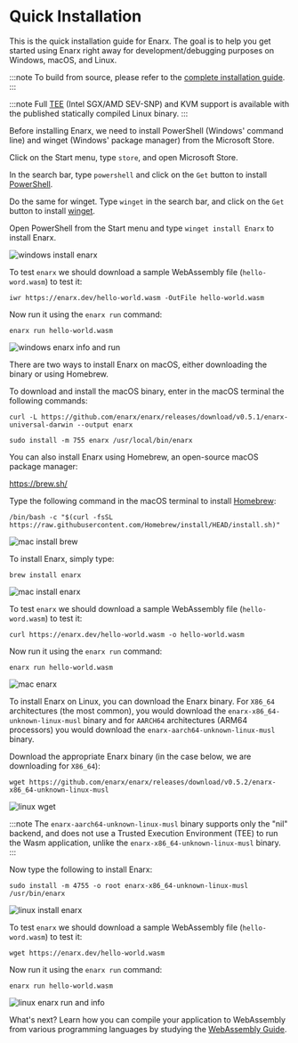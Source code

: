
# Quick Installation

This is the quick installation guide for Enarx. The goal is to help you get started using Enarx right away for development/debugging purposes on Windows, macOS, and Linux.

:::note
To build from source, please refer to the [complete installation guide](https://enarx.dev/docs/Install).
:::

:::note
Full [TEE](https://enarx.dev/docs/Start/TEE) (Intel SGX/AMD SEV-SNP) and KVM support is available with the published statically compiled Linux binary.
:::

<Tabs>
  <TabItem value="windows" label="Windows">

Before installing Enarx, we need to install PowerShell (Windows' command line) and winget (Windows' package manager) from the Microsoft Store.

Click on the Start menu, type `store`, and open Microsoft Store.

In the search bar, type `powershell` and click on the `Get` button to install [PowerShell](https://docs.microsoft.com/en-us/powershell/scripting/install/installing-powershell-on-windows). 

Do the same for winget. Type `winget` in the search bar, and click on the `Get` button to install [winget](https://docs.microsoft.com/en-us/windows/package-manager/winget/).

Open PowerShell from the Start menu and type `winget install Enarx` to install Enarx.

![windows install enarx](https://enarx.dev/img/install/win_install_enarx.png?raw=true)

To test `enarx` we should download a sample WebAssembly file (`hello-word.wasm`) to test it:

`iwr https://enarx.dev/hello-world.wasm -OutFile hello-world.wasm`

Now run it using the `enarx run` command:

`enarx run hello-world.wasm`

![windows enarx info and run](https://enarx.dev/img/install/win_enarx_run.png?raw=true)

  </TabItem>
  <TabItem value="macos" label="macOS">

There are two ways to install Enarx on macOS, either downloading the binary or using Homebrew.

To download and install the macOS binary, enter in the macOS terminal the following commands:

`curl -L https://github.com/enarx/enarx/releases/download/v0.5.1/enarx-universal-darwin --output enarx`

`sudo install -m 755 enarx /usr/local/bin/enarx`

You can also install Enarx using Homebrew, an open-source macOS package manager:

https://brew.sh/

Type the following command in the macOS terminal to install [Homebrew](https://brew.sh/):

`/bin/bash -c "$(curl -fsSL https://raw.githubusercontent.com/Homebrew/install/HEAD/install.sh)"`

![mac install brew](https://enarx.dev/img/install/mac_brew.png?raw=true)

To install Enarx, simply type:

`brew install enarx`

![mac install enarx](https://enarx.dev/img/install/mac_install_enarx.png?raw=true)

To test `enarx` we should download a sample WebAssembly file (`hello-word.wasm`) to test it:

`curl https://enarx.dev/hello-world.wasm -o hello-world.wasm`

Now run it using the `enarx run` command:

`enarx run hello-world.wasm`

![mac enarx](https://enarx.dev/img/install/mac_enarx_run.png?raw=true)

  </TabItem>
  <TabItem value="linux" label="Linux">

To install Enarx on Linux, you can download the Enarx binary. For `X86_64` architectures (the most common), you would download the `enarx-x86_64-unknown-linux-musl` binary and for `AARCH64` architectures (ARM64 processors) you would download the `enarx-aarch64-unknown-linux-musl` binary.

Download the appropriate Enarx binary (in the case below, we are downloading for `X86_64`):

`wget https://github.com/enarx/enarx/releases/download/v0.5.2/enarx-x86_64-unknown-linux-musl`

![linux wget](https://enarx.dev/img/install/linux_wget.png?raw=true)

:::note
The `enarx-aarch64-unknown-linux-musl` binary supports only the "nil" backend, and does not use a Trusted Execution Environment (TEE) to run the Wasm application, unlike the `enarx-x86_64-unknown-linux-musl` binary.
:::

Now type the following to install Enarx:

`sudo install -m 4755 -o root enarx-x86_64-unknown-linux-musl /usr/bin/enarx`

![linux install enarx](https://enarx.dev/img/install/linux_install_enarx.png?raw=true)

To test `enarx` we should download a sample WebAssembly file (`hello-word.wasm`) to test it:

`wget https://enarx.dev/hello-world.wasm`

Now run it using the `enarx run` command:

`enarx run hello-world.wasm`

![linux enarx run and info](https://enarx.dev/img/install/linux_enarx_run.png?raw=true)

  </TabItem>
</Tabs>

What's next? Learn how you can compile your application to WebAssembly from various programming languages by studying the [WebAssembly Guide](https://enarx.dev/docs/WebAssembly/Introduction).